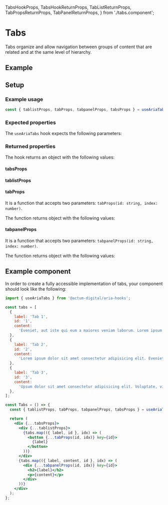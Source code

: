   TabsHookProps,
  TabsHookReturnProps,
  TabListReturnProps,
  TabPropsReturnProps,
  TabPanelReturnProps,
} from './tabs.component';

<Meta title="Aria Component/Tabs" />

# Tabs

Tabs organize and allow navigation between groups of content that are related and at the same level of hierarchy.

## Example

<Canvas>
  <Tabs />
</Canvas>

## Setup

### Example usage

```js
const { tablistProps, tabProps, tabpanelProps, tabsProps } = useAriaTabs({});
```

### Expected properties

The `useAriaTabs` hook expects the following parameters:

<ArgsTable of={TabsHookProps} sort="requiredFirst" />

### Returned properties

The hook returns an object with the following values:

#### tabsProps

<ArgsTable of={TabsHookReturnProps} />

#### tablistProps

<ArgsTable of={TabListReturnProps} />

#### tabProps

It is a function that accepts two parameters: `tabProps(id: string, index: number)`.

The function returns object with the following values:

<ArgsTable of={TabPropsReturnProps} />

#### tabpanelProps

It is a function that accepts two parameters: `tabpanelProps(id: string, index: number)`.

The function returns object with the following values:

<ArgsTable of={TabPanelReturnProps} />

## Example component

In order to create a fully accessible implementation of tabs, your component should look like the following:

```jsx
import { useAriaTabs } from '@actum-digital/aria-hooks';

const tabs = [
  {
    label: 'Tab 1',
    id: '1',
    content:
      'Eveniet, aut iste qui eum a maiores veniam laborum. Lorem ipsum dolor sit amet consectetur adipisicing elit. Eveniet, aut iste qui eum a maiores veniam laborum provident ipsam vitae?',
  },
  {
    label: 'Tab 2',
    id: '2',
    content:
      'Lorem ipsum dolor sit amet consectetur adipisicing elit. Eveniet, aut iste qui eum a maiores veniam laborum provident ipsam vitae?',
  },
  {
    label: 'Tab 3',
    id: '3',
    content:
      'Upsum dolor sit amet consectetur adipisicing elit. Voluptate, vitae dolore laudantium aliquam natus iste obcaecati autem. Quam, nisi laboriosam!',
  },
];

const Tabs = () => {
  const { tablistProps, tabProps, tabpanelProps, tabsProps } = useAriaTabs({});

  return (
    <div {...tabsProps}>
      <div {...tablistProps}>
        {tabs.map(({ label, id }, idx) => (
          <button {...tabProps(id, idx)} key={id}>
            {label}
          </button>
        ))}
      </div>
      {tabs.map(({ label, content, id }, idx) => (
        <div {...tabpanelProps(id, idx)} key={id}>
          <h2>{label}</h2>
          <p>{content}</p>
        </div>
      ))}
    </div>
  );
};
```
